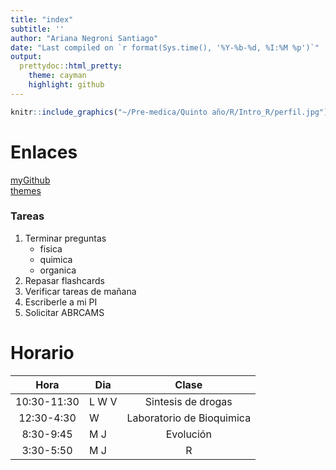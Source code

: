 ```yaml
---
title: "index"
subtitle: ''
author: "Ariana Negroni Santiago"
date: "Last compiled on `r format(Sys.time(), '%Y-%b-%d, %I:%M %p')`"
output:
  prettydoc::html_pretty:
    theme: cayman
    highlight: github
---
```

```r
knitr::include_graphics("~/Pre-medica/Quinto año/R/Intro_R/perfil.jpg")
```  

# Enlaces
[myGithub](https://github.com/ariananegroni)  
[themes](http://jekyllthemes.org/page5/)

### Tareas  
  1. Terminar preguntas  
      - fisica
      - quimica
      - organica
  2. Repasar flashcards
  3. Verificar tareas de mañana
  4. Escriberle a mi PI
  5. Solicitar ABRCAMS

# Horario  
|Hora|Dia|Clase|
|:----:|---|:-----:|
|10:30-11:30|L W V|Sintesis de drogas|
|12:30-4:30|W|Laboratorio de Bioquimica|
|8:30-9:45|M J|Evolución|
|3:30-5:50|M J|R|
